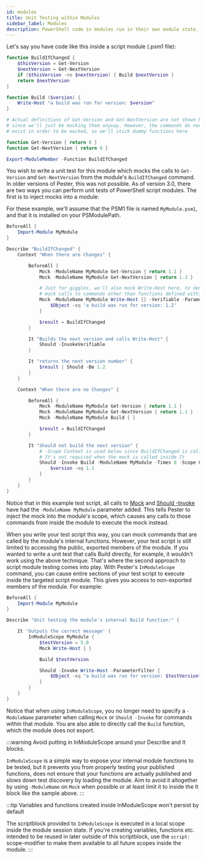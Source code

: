 ```yaml
---
id: modules
title: Unit Testing within Modules
sidebar_label: Modules
description: PowerShell code in modules run in their own module state. This requires special attention when writing tests for internal functions or when mocking dependencies used by code in a module
---
```


Let's say you have code like this inside a script module (.psm1 file):

```powershell title="MyModule.psm1"
function BuildIfChanged {
    $thisVersion = Get-Version
    $nextVersion = Get-NextVersion
    if ($thisVersion -ne $nextVersion) { Build $nextVersion }
    return $nextVersion
}

function Build ($version) {
    Write-Host "a build was run for version: $version"
}

# Actual definitions of Get-Version and Get-NextVersion are not shown here,
# since we'll just be mocking them anyway. However, the commands do need to
# exist in order to be mocked, so we'll stick dummy functions here

function Get-Version { return 0 }
function Get-NextVersion { return 0 }

Export-ModuleMember -Function BuildIfChanged
```

You wish to write a unit test for this module which mocks the calls to `Get-Version` and `Get-NextVersion` from the module's `BuildIfChanged` command. In older versions of Pester, this was not possible. As of version 3.0, there are two ways you can perform unit tests of PowerShell script modules. The first is to inject mocks into a module:

For these example, we'll assume that the PSM1 file is named `MyModule.psm1`, and that it is installed on your PSModulePath.

```powershell
BeforeAll {
    Import-Module MyModule
}

Describe "BuildIfChanged" {
    Context "When there are Changes" {

        BeforeAll {
            Mock -ModuleName MyModule Get-Version { return 1.1 }
            Mock -ModuleName MyModule Get-NextVersion { return 1.2 }

            # Just for giggles, we'll also mock Write-Host here, to demonstrate that you can
            # mock calls to commands other than functions defined within the same module.
            Mock -ModuleName MyModule Write-Host {} -Verifiable -ParameterFilter {
                $Object -eq 'a build was run for version: 1.2'
            }

            $result = BuildIfChanged
        }

        It "Builds the next version and calls Write-Host" {
            Should -InvokeVerifiable
        }

        It "returns the next version number" {
            $result | Should -Be 1.2
        }
    }

    Context "When there are no Changes" {

        BeforeAll {
            Mock -ModuleName MyModule Get-Version { return 1.1 }
            Mock -ModuleName MyModule Get-NextVersion { return 1.1 }
            Mock -ModuleName MyModule Build { }

            $result = BuildIfChanged
        }

        It "Should not build the next version" {
            # -Scope Context is used below since BuildIfChanged is called in BeforeAll
            # It's not required when the mock is called inside It
            Should -Invoke Build -ModuleName MyModule -Times 0 -Scope Context -ParameterFilter {
                $version -eq 1.1
            }
        }
    }
}
```

Notice that in this example test script, all calls to [Mock](../commands/Mock) and [Should -Invoke](../commands/Should) have had the `-ModuleName MyModule` parameter added. This tells Pester to inject the mock into the module's scope, which causes any calls to those commands from inside the module to execute the mock instead.

When you write your test script this way, you can mock commands that are called by the module's internal functions. However, your test script is still limited to accessing the public, exported members of the module. If you wanted to write a unit test that calls Build directly, for example, it wouldn't work using the above technique. That's where the second approach to script module testing comes into play. With Pester's `InModuleScope` command, you can cause entire sections of your test script to execute inside the targeted script module. This gives you access to non-exported members of the module. For example:

```powershell
BeforeAll {
    Import-Module MyModule
}

Describe "Unit testing the module's internal Build function:" {

    It 'Outputs the correct message' {
        InModuleScope MyModule {
            $testVersion = 5.0
            Mock Write-Host { }

            Build $testVersion

            Should -Invoke Write-Host -ParameterFilter {
                $Object -eq "a build was run for version: $testVersion"
            }
        }
    }
}
```

Notice that when using `InModuleScope`, you no longer need to specify a `-ModuleName` parameter when calling `Mock` or `Should -Invoke` for commands within that module. You are also able to directly call the `Build` function, which the module does not export.

:::warning Avoid putting in InModuleScope around your Describe and It blocks.

`InModuleScope` is a simple way to expose your internal module functions to be tested, but it prevents you from properly testing your published functions, does not ensure that your functions are actually published and slows down test discovery by loading the module. Aim to avoid it altogether by using `-ModuleName` on `Mock` when possible or at least limit it to inside the It block like the sample above.
:::

:::tip Variables and functions created inside InModuleScope won't persist by default

The scriptblock provided to `InModuleScope` is executed in a local scope inside the module session state. If you're creating variables, functions etc. intended to be reused in later outside of this scriptblock, use the `script:` scope-modifier to make them available to all future scopes inside the module.
:::
